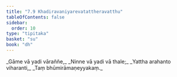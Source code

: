 ```yaml
---
title: "7.9 Khadiravaniyarevatattheravatthu"
tableOfContents: false
sidebar:
  order: 10
type: "tipitaka"
basket: "su"
book: "dh"
---
```



<DynamicBreadcrumb />

<Division number="98" book="dh">

<Paragraph number="105" type="verses" book="dh">
_Gāme vā yadi vāraññe,_  
_Ninne vā yadi vā thale;_  
_Yattha arahanto viharanti,_  
_Taṃ bhūmirāmaṇeyyakaṃ._
</Paragraph>
</Division>